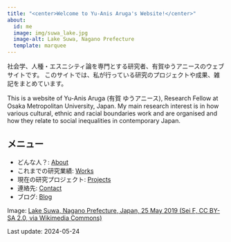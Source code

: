 ```yaml
---
title: "<center>Welcome to Yu-Anis Aruga's Website!</center>"
about:
  id: me
  image: img/suwa_lake.jpg
  image-alt: Lake Suwa, Nagano Prefecture
  template: marquee
---
```


::: {#me}
社会学、人種・エスニシティ論を専門とする研究者、有賀ゆうアニースのウェブサイトです。 このサイトでは、私が行っている研究のプロジェクトや成果、雑記をまとめています。

This is a website of Yu-Anis Aruga (有賀 ゆうアニース), Research Fellow at Osaka Metropolitan University, Japan. My main research interest is in how various cultural, ethnic and racial boundaries work and are organised and how they relate to social inequalities in contemporary Japan.
:::

::: callout-note
## メニュー
-   どんな人？: [About](https://yaaruga.github.io/hp/about.html)
-   これまでの研究業績: [Works](https://yaaruga.github.io/hp/work.html)
-   現在の研究プロジェクト: [Projects](https://yaaruga.github.io/hp/project.html)
-   連絡先: [Contact](https://yaaruga.github.io/hp/contact.html)
-   ブログ: [Blog](https://yaaruga.github.io/hp/blog.html)
:::

Image: [Lake Suwa, Nagano Prefecture, Japan, 25 May 2019 (Sei F, CC BY-SA 2.0, via Wikimedia Commons)](https://commons.wikimedia.org/wiki/File:Lake_Suwa,_Nagano_Prefecture;_May_2019_(01).jpg)

Last update: 2024-05-24
